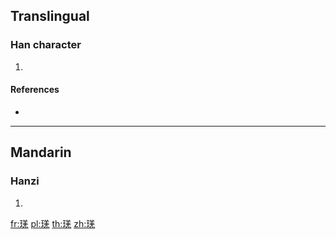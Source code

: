 ==Translingual==

===Han character===
{{Han char|rn=96|rad=玉|as=08|sn=12|four=|canj=MGTGU,MGTQU}}

# {{defn|Han|sort=玉08}}

====References====
* {{Han ref|kx=0736.070|dkj=21083|hdz=21118.100|uh=7437|ud=29751}}

----

==Mandarin==

===Hanzi===
{{cmn-hanzi|pin=[[què]] ([[que4]])|wg=ch'üeh<sup>4</sup>}}

# {{defn|lang=cmn|sort=玉08}}

[[fr:琷]]
[[pl:琷]]
[[th:琷]]
[[zh:琷]]